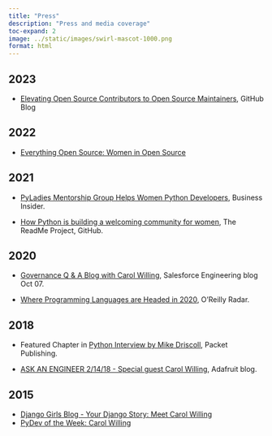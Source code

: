 ```yaml
---
title: "Press"
description: "Press and media coverage"
toc-expand: 2
image: ../static/images/swirl-mascot-1000.png
format: html
---
```


## 2023

- [Elevating Open Source Contributors to Open Source Maintainers](https://github.blog/2023-06-01-elevating-open-source-contributors-to-open-source-maintainers/), GitHub Blog

## 2022

- [Everything Open Source: Women in Open Source](https://mesrenyamedogbe.hashnode.dev/women-in-open-source-edition-1)

## 2021

- [PyLadies Mentorship Group Helps Women Python Developers](https://www.businessinsider.com/pyladies-python-programming-language-software-developers-women-2021-3), Business Insider.

- [How Python is building a welcoming community for women](https://github.com/readme/featured/women-in-tech-python), The ReadMe Project, GitHub.

## 2020

- [Governance Q & A Blog with Carol Willing](https://engineering.salesforce.com/governance-q-a-blog-with-carol-willing-294f5135a767/), Salesforce Engineering blog Oct 07.

- [Where Programming Languages are Headed in 2020](https://www.oreilly.com/radar/where-programming-languages-are-headed-in-2020/), O'Reilly Radar.

## 2018

- Featured Chapter in [Python Interview by Mike Driscoll](https://subscription.packtpub.com/book/web-development/9781788399081/3/ch03/carol-willing), Packet Publishing.

- [ASK AN ENGINEER 2/14/18 - Special guest Carol Willing](https://blog.adafruit.com/2018/02/10/ask-an-engineer-2-14-18-special-guest-carol-willing-willingcarol-projectjupyter-askanengineer/), Adafruit blog.

## 2015

- [Django Girls Blog - Your Django Story: Meet Carol Willing](https://blog.djangogirls.org/post/107597215478/your-django-story-meet-carol-willing)
- [PyDev of the Week: Carol Willing](
https://www.blog.pythonlibrary.org/2015/10/12/pydev-of-the-week-carol-willing/)